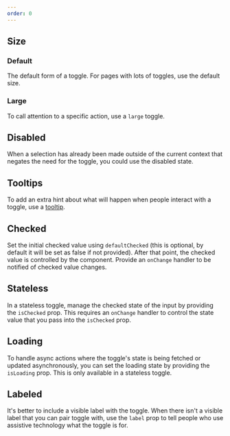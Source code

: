 ```yaml
---
order: 0
---
```



## Size

### Default

The default form of a toggle. For pages with lots of toggles, use the default size.

<Example Component={ToggleDefault} packageName="@atlaskit/toggle" />

### Large

To call attention to a specific action, use a `large` toggle.

<Example Component={ToggleLarge} packageName="@atlaskit/toggle" />

## Disabled

When a selection has already been made outside of the current context that negates the need for the
toggle, you could use the disabled state.

<Example Component={ToggleDisabled} packageName="@atlaskit/toggle" />

## Tooltips

To add an extra hint about what will happen when people interact with a toggle, use a
[tooltip](/components/tooltip).

<Example Component={ToggleTooltip} packageName="@atlaskit/toggle" />

## Checked

Set the initial checked value using `defaultChecked` (this is optional, by default it will be set as
false if not provided). After that point, the checked value is controlled by the component. Provide
an `onChange` handler to be notified of checked value changes.

<Example Component={ToggleDefaultChecked} packageName="@atlaskit/toggle" />

## Stateless

In a stateless toggle, manage the checked state of the input by providing the `isChecked` prop. This
requires an `onChange` handler to control the state value that you pass into the `isChecked` prop.

<Example Component={ToggleStateless} packageName="@atlaskit/toggle" />

## Loading

To handle async actions where the toggle's state is being fetched or updated asynchronously, you can
set the loading state by providing the `isLoading` prop. This is only available in a stateless
toggle.

<Example Component={ToggleLoading} packageName="@atlaskit/toggle" />

## Labeled

It's better to include a visible label with the toggle. When there isn't a visible label that you
can pair toggle with, use the `label` prop to tell people who use assistive technology what the
toggle is for.

<Example Component={ToggleLabeled} packageName="@atlaskit/toggle" />
